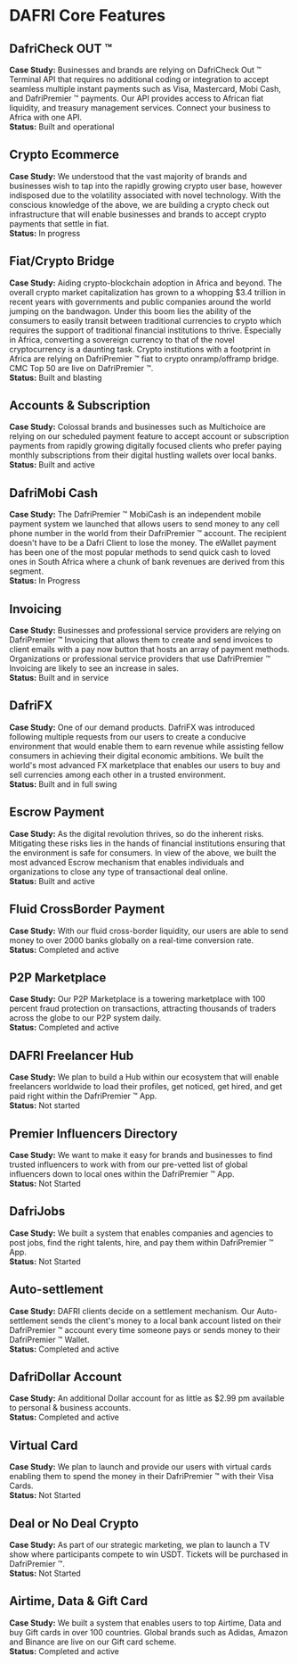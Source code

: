 
# DAFRI Core Features

## DafriCheck OUT ™

**Case Study:** Businesses and brands are relying on DafriCheck Out ™ Terminal API that requires no additional coding or integration to accept seamless multiple instant payments such as Visa, Mastercard, Mobi Cash, and DafriPremier ™ payments. Our API provides access to African fiat liquidity, and treasury management services. Connect your business to Africa with one API.  
**Status:** Built and operational

## Crypto Ecommerce

**Case Study:** We understood that the vast majority of brands and businesses wish to tap into the rapidly growing crypto user base, however indisposed due to the volatility associated with novel technology. With the conscious knowledge of the above, we are building a crypto check out infrastructure that will enable businesses and brands to accept crypto payments that settle in fiat.  
**Status:** In progress

## Fiat/Crypto Bridge

**Case Study:** Aiding crypto-blockchain adoption in Africa and beyond. The overall crypto market capitalization has grown to a whopping &dollar;3.4 trillion in recent years with governments and public companies around the world jumping on the bandwagon. Under this boom lies the ability of the consumers to easily transit between traditional currencies to crypto which requires the support of traditional financial institutions to thrive. Especially in Africa, converting a sovereign currency to that of the novel cryptocurrency is a daunting task. Crypto institutions with a footprint in Africa are relying on DafriPremier ™ fiat to crypto onramp/offramp bridge. CMC Top 50 are live on DafriPremier ™.  
**Status:** Built and blasting

## Accounts & Subscription

**Case Study:** Colossal brands and businesses such as Multichoice are relying on our scheduled payment feature to accept account or subscription payments from rapidly growing digitally focused clients who prefer paying monthly subscriptions from their digital hustling wallets over local banks.  
**Status:** Built and active

## DafriMobi Cash

**Case Study:** The DafriPremier ™ MobiCash is an independent mobile payment system we launched that allows users to send money to any cell phone number in the world from their DafriPremier ™ account. The recipient doesn't have to be a Dafri Client to lose the money. The eWallet payment has been one of the most popular methods to send quick cash to loved ones in South Africa where a chunk of bank revenues are derived from this segment.  
**Status:** In Progress

## Invoicing

**Case Study:** Businesses and professional service providers are relying on DafriPremier ™ Invoicing that allows them to create and send invoices to client emails with a pay now button that hosts an array of payment methods. Organizations or professional service providers that use DafriPremier ™ Invoicing are likely to see an increase in sales.  
**Status:** Built and in service

## DafriFX

**Case Study:** One of our demand products. DafriFX was introduced following multiple requests from our users to create a conducive environment that would enable them to earn revenue while assisting fellow consumers in achieving their digital economic ambitions. We built the world's most advanced FX marketplace that enables our users to buy and sell currencies among each other in a trusted environment.  
**Status:** Built and in full swing

## Escrow Payment

**Case Study:** As the digital revolution thrives, so do the inherent risks. Mitigating these risks lies in the hands of financial institutions ensuring that the environment is safe for consumers. In view of the above, we built the most advanced Escrow mechanism that enables individuals and organizations to close any type of transactional deal online.  
**Status:** Built and active

## Fluid CrossBorder Payment

**Case Study:** With our fluid cross-border liquidity, our users are able to send money to over 2000 banks globally on a real-time conversion rate.  
**Status:** Completed and active

## P2P Marketplace

**Case Study:** Our P2P Marketplace is a towering marketplace with 100 percent fraud protection on transactions, attracting thousands of traders across the globe to our P2P system daily.  
**Status:** Completed and active

## DAFRI Freelancer Hub

**Case Study:** We plan to build a Hub within our ecosystem that will enable freelancers worldwide to load their profiles, get noticed, get hired, and get paid right within the DafriPremier ™ App.  
**Status:** Not started

## Premier Influencers Directory

**Case Study:** We want to make it easy for brands and businesses to find trusted influencers to work with from our pre-vetted list of global influencers down to local ones within the DafriPremier ™ App.  
**Status:** Not Started

## DafriJobs

**Case Study:** We built a system that enables companies and agencies to post jobs, find the right talents, hire, and pay them within DafriPremier ™ App.  
**Status:** Not Started

## Auto-settlement

**Case Study:** DAFRI clients decide on a settlement mechanism. Our Auto-settlement sends the client's money to a local bank account listed on their DafriPremier ™ account every time someone pays or sends money to their DafriPremier ™ Wallet.  
**Status:** Completed and active

## DafriDollar Account

**Case Study:** An additional Dollar account for as little as &dollar;2.99 pm available to personal & business accounts.  
**Status:** Completed and active

## Virtual Card

**Case Study:** We plan to launch and provide our users with virtual cards enabling them to spend the money in their DafriPremier ™ with their Visa Cards.  
**Status:** Not Started

## Deal or No Deal Crypto

**Case Study:** As part of our strategic marketing, we plan to launch a TV show where participants compete to win USDT. Tickets will be purchased in DafriPremier ™.  
**Status:** Not Started

## Airtime, Data & Gift Card

**Case Study:** We built a system that enables users to top Airtime, Data and buy Gift cards in over 100 countries. Global brands such as Adidas, Amazon and Binance are live on our Gift card scheme.  
**Status:** Completed and active
